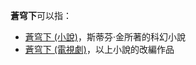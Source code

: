'''蒼穹下'''可以指：
*[[蒼穹下_(小說)|蒼穹下 (小說)]]，斯蒂芬·金所著的科幻小說
*[[蒼穹下_(電視劇)|蒼穹下 (電視劇)]]，以上小說的改編作品

{{disambig|cat=三字作品消歧義}}